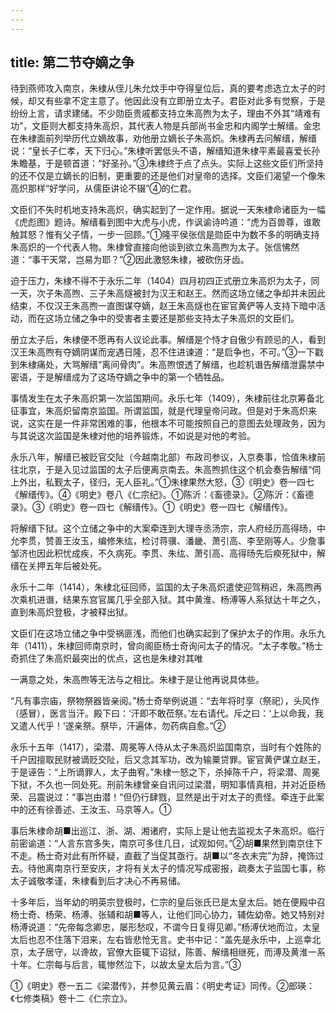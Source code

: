 ```yaml
---
---
---
```

title: 第二节夺嫡之争
---



待到燕师攻入南京，朱棣从侄儿朱允炆手中夺得皇位后，真的要考虑选立太子的时候，却又有些拿不定主意了。他因此没有立即册立太子。君臣对此多有觉察，于是纷纷上言，请求建储。不少勋臣贵戚都支持立朱高煦为太子，理由不外其“靖难有功”，文臣则大都支持朱高炽，其代表人物是兵部尚书金忠和内阁学士解缙。金忠在朱棣面前列举历代立嫡故事，劝他册立嫡长子朱高炽。朱棣再去问解缙，解缙说：“皇长子仁孝，天下归心。”朱棣听罢低头不语，解缙知道朱棣平素最喜爱长孙朱瞻基，于是顿首道：“好圣孙。”③朱棣终于点了点头。实际上这些文臣们所坚持的还不仅是立嫡长的旧制，更重要的还是他们对皇帝的选择。文臣们渴望一个像朱高炽那样“好学问，从儒臣讲论不辍”④的仁君。

文臣们不失时机地支持朱高炽，确实起到了一定作用。据说一天朱棣命诸臣为一幅《虎彪图》题诗。解缙看到图中大虎与小虎，作讽谕诗吟道：“虎为百兽尊，谁敢触其怒？惟有父子情，一步一回顾。”①隆平侯张信是勋臣中为数不多的明确支持朱高炽的一个代表人物。朱棣曾直接向他谈到欲立朱高煦为太子。张信怫然道：“事干天常，岂易为耶？”②因此激怒朱棣，被砍伤牙齿。

迫于压力，朱棣不得不于永乐二年（1404）四月初四正式册立朱高炽为太子，同一天，次子朱高煦、三子朱高燧被封为汉王和赵王。然而这场立储之争却并未因此结束，不仅汉王朱高煦一直图谋夺嫡，赵王朱高燧也在宦官黄俨等人支持下暗中活动，而在这场立储之争中的受害者主要还是那些支持太子朱高炽的文臣们。

册立太子后，朱棣便不愿再有人议论此事。解缙是个恃才自傲少有顾忌的人，看到汉王朱高煦有夺嫡阴谋而宠遇日隆，忍不住进谏道：“是启争也，不可。”③一下戳到朱棣痛处，大骂解缙“离间骨肉”。朱高煦恨透了解缙，也趁机谮告解缙泄露禁中密语，于是解缙成为了这场夺嫡之争中的第一个牺牲品。

事情发生在太子朱高炽第一次监国期间。永乐七年（1409），朱棣前往北京筹备北征事宜，朱高炽留南京监国。所谓监国，就是代理皇帝问政。但是对于朱高炽来说，这实在是一件非常困难的事，他根本不可能按照自己的意图去处理政务，因为与其说这次监国是朱棣对他的培养锻炼，不如说是对他的考验。

永乐八年，解缙已被贬官交阯（今越南北部）布政司参议，入京奏事，恰值朱棣前往北京，于是入见过监国的太子后便离京南去。朱高煦抓住这个机会奏告解缙“伺上外出，私觐太子，径归，无人臣礼。”①朱棣果然大怒，③《明史》卷一四七《解缙传》。④《明史》卷八《仁宗纪》。①陈沂：《畜德录》。②陈沂：《畜德录》。③《明史》卷一四七《解缙传》。①《明史》卷一四七《解缙传》。

将解缙下狱。这个立储之争中的大案牵连到大理寺丞汤宗，宗人府经历高得旸，中允李贯，赞善王汝玉，编修朱纮，检讨蒋骥、潘畿、萧引高、李至刚等人。少詹事邹济也因此积忧成疾，不久病死。李贯、朱纮、萧引高、高得旸先后瘐死狱中，解缙在关押五年后被处死。

永乐十二年（1414），朱棣北征回师，监国的太子朱高炽遣使迎驾稍迟，朱高煦再次乘机进谮，结果东宫官属几乎全部入狱。其中黄淮、杨溥等人系狱达十年之久，直到朱高炽登极，才被释出狱。

文臣们在这场立储之争中受祸匪浅，而他们也确实起到了保护太子的作用。永乐九年（1411），朱棣回师南京时，曾向阁臣杨士奇询问太子的情况。“太子孝敬。”杨士奇抓住了朱高炽最突出的优点，这也是朱棣对其唯

一满意之处，朱高煦等无法与之相比。朱棣于是让他再说具体些。

“凡有事宗庙，祭物祭器皆亲阅。”杨士奇举例说道：“去年将时享（祭祀），头风作（感冒），医言当汗。殿下曰：‘汗即不敢莅祭。’左右请代。斥之曰：‘上以命我，我又遣人代乎！’遂亲祭。祭毕，汗遍体，勿药病自愈。”②

永乐十五年（1417），梁潜、周冕等人侍从太子朱高炽监国南京，当时有个姓陈的千户因擅取民财被谪贬交阯，后又念其军功，改为输粟贷罪。宦官黄俨谋立赵王，于是诬告：“上所谪罪人，太子曲宥。”朱棣一怒之下，杀掉陈千户，将梁潜、周冕下狱，不久也一同处死。刑前朱棣曾亲自讯问过梁潜，明知事情真相，并对近臣杨荣、吕震说过：“事岂由潜！”但仍行肆戮，显然是出于对太子的责怪。牵连于此案中的还有徐善述、王汝玉、马京等人。①

事后朱棣命胡■出巡江、浙、湖、湘诸府，实际上是让他去监视太子朱高炽。临行前密谕道：“人言东宫多失，南京可多住几日，试观如何。”②胡■果然到南京住下不走。杨士奇对此有所怀疑，直截了当促其亟行。胡■以“冬衣未完”为辞，掩饰过去。待他离南京行至安庆，才将有关太子的情况写成密报，疏奏太子监国七事，称太子诚敬孝谨，朱棣看到后才决心不再易储。

十多年后，当年幼的明英宗登极时，仁宗的皇后张氏已是太皇太后。她在便殿中召杨士奇、杨荣、杨溥、张辅和胡■等人，让他们同心协力，辅佐幼帝。她又特别对杨溥说道：“先帝每念卿忠，屡形愁叹，不谓今日复得见卿。”杨溥伏地而泣，太皇太后也忍不住落下泪来，左右皆悲怆无言。史书中记：“盖先是永乐中，上巡幸北京，太子居守，以谗故，官僚大臣辄下诏狱，陈善、解缙相继死，而溥及黄淮一系十年。仁宗每与后言，辄惨然泣下，以故太皇太后为言。”③

①《明史》卷一五二《梁潜传》，并参见黄云眉：《明史考证》同传。②郎瑛：《七修类稿》卷十二《仁宗立》。